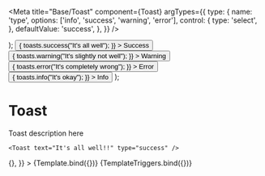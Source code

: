 


<Meta
  title="Base/Toast"
  component={Toast}
  argTypes={{
    type: {
      name: 'type',
      options: ['info', 'success', 'warning', 'error'],
      control: {
        type: 'select',
      },
      defaultValue: 'success',
    },
  }}
/>

  <div style={{ width: '408px' }}>
    <Toast {...args} />
  </div>
);

  <InlineCluster gutter={11}>
    <Button
      appearance="filled"
      onClick={() => {
        toasts.success("It's all well");
      }}
    >
      Success
    </Button>
    <Button
      appearance="filled"
      onClick={() => {
        toasts.warning("It's slightly not well");
      }}
    >
      Warning
    </Button>
    <Button
      appearance="filled"
      onClick={() => {
        toasts.error("It's completely wrong");
      }}
    >
      Error
    </Button>
    <Button
      appearance="filled"
      onClick={() => {
        toasts.info("It's okay");
      }}
    >
      Info
    </Button>
  </InlineCluster>
);

# Toast

Toast description here

```tsx
<Toast text="It's all well!!" type="success" />
```

<Canvas>
  <Story
    name="Toast"
    args={{
      message: "It's all well!",
      type: 'success',
      onDismiss: () => {},
    }}
  >
    {Template.bind({})}
  </Story>
</Canvas>

<Canvas>
  <Story name="Toast with Triggers">{TemplateTriggers.bind({})}</Story>
</Canvas>
